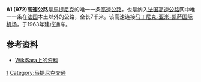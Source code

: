 {{Refimprove|time=2017-06-07T18:51:39+00:00}}
{{Coord|14.61929|N|61.00055|W|source:enwiki|display=title}}
{{about|[[馬提尼克|馬提尼克]]的[[高速公路|高速公路]]|编号为A1的其他道路|A1公路|法国本土的A1高速公路|A1高速公路 (法国)}}
'''A1 (972)高速公路'''是[[馬提尼克|馬提尼克]]的唯一一条[[高速公路|高速公路]]，也是纳入[[法国高速公路|法国高速公路]]网中唯一一条在[[法国|法国]]本土以外的公路，全长7千米。该高速连接[[马丁尼克-亚米-凯萨国际机场|马丁尼克-亚米-凯萨国际机场]]，于1963年建成通车。

==参考资料==
* [http://routes.wikia.com/wiki/Autoroute_fran%C3%A7aise_A1_%28972%29 WikiSara上的资料]{{Wayback|url=http://routes.wikia.com/wiki/Autoroute_fran%C3%A7aise_A1_%28972%29 |date=20120220170535 }} {{fr}}

{{法国高速公路}}

{{馬提尼克小作品}}
[[Category:法国高速公路|1]]
[[Category:马提尼克交通|Category:马提尼克交通]]